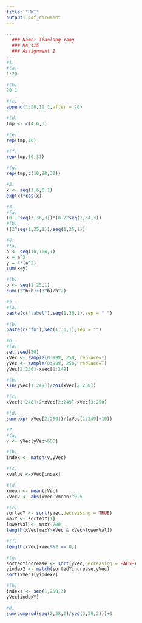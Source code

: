 ---
title: "HW1"
output: pdf_document
---
```{r}
---
  ### Name: Tianlang Yang
  ### MA 415
  ### Assignment 1
---
#1.  
#(a)
1:20

#(b) 
20:1

#(c) 
append(1:20,19:1,after = 20)

#(d) 
tmp <- c(4,6,3)

#(e) 
rep(tmp,10)

#(f) 
rep(tmp,10,31)

#(g) 
rep(tmp,c(10,20,30))

#2.
x <- seq(3,6,0.1)
exp(x)*cos(x)

#3.
#(a) 
(0.1^seq(3,36,3))*(0.2^seq(1,34,3))
#(b) 
((2^seq(1,25,1))/seq(1,25,1))

#4.
#(a)
a <- seq(10,100,1)
x = a^3
y = 4*(a^2)
sum(x+y)

#(b)
b <- seq(1,25,1)
sum((2^b/b)+(3^b)/b^2)

#5.
#(a)
paste(c("label"),seq(1,30,1),sep = " ")

#(b)
paste(c("fn"),seq(1,30,1),sep = "")

#6.
#(a)
set.seed(50)
xVec <- sample(0:999, 250, replace=T)
yVec <- sample(0:999, 250, replace=T)
yVec[2:250]-xVec[1:249]

#(b)
sin(yVec[1:249])/cos(xVec[2:250])

#(c)
xVec[1:248]+2*xVec[2:249]-xVec[3:250]

#(d)
sum(exp(-xVec[2:250])/(xVec[1:249]+10))

#7. 
#(a)
v <- yVec[yVec>600]

#(b)
index <- match(v,yVec)

#(c)
xvalue <-xVec[index]

#(d)
xmean <- mean(xVec)
xVec2 <- abs(xVec-xmean)^0.5

#(e)
sortedY <- sort(yVec,decreasing = TRUE)
maxY <- sortedY[1]
lowerVal <- maxY-200
length(xVec[maxY>xVec & xVec>lowerVal])

#(f)
length(xVec[xVec%%2 == 0])

#(g)
sortedYincrease <- sort(yVec,decreasing = FALSE)
yindex2 <- match(sortedYincrease,yVec)
sort(xVec)[yindex2]

#(h)
indexY <- seq(1,250,3)
yVec[indexY]

#8.
sum(cumprod(seq(2,38,2)/seq(3,39,2)))+1
```


